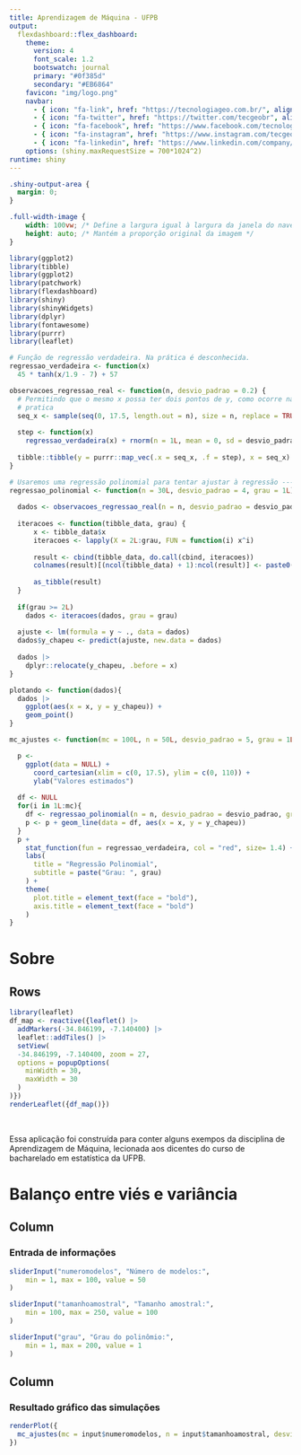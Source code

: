```yaml
---
title: Aprendizagem de Máquina - UFPB
output: 
  flexdashboard::flex_dashboard:
    theme: 
      version: 4
      font_scale: 1.2
      bootswatch: journal
      primary: "#0f385d"
      secondary: "#EB6864"
    favicon: "img/logo.png"
    navbar:
      - { icon: "fa-link", href: "https://tecnologiageo.com.br/", align: right}
      - { icon: "fa-twitter", href: "https://twitter.com/tecgeobr", align: right}
      - { icon: "fa-facebook", href: "https://www.facebook.com/tecnologiageo", align: right}
      - { icon: "fa-instagram", href: "https://www.instagram.com/tecgeobr/", align: right}
      - { icon: "fa-linkedin", href: "https://www.linkedin.com/company/tecgeo/?originalSubdomain=br", align: right}
    options: (shiny.maxRequestSize = 700*1024^2)
runtime: shiny
---
```


```css
.shiny-output-area {
  margin: 0;
}

.full-width-image {
    width: 100vw; /* Define a largura igual à largura da janela do navegador */
    height: auto; /* Mantém a proporção original da imagem */
}
```

```r
library(ggplot2)
library(tibble)
library(ggplot2)
library(patchwork)
library(flexdashboard)
library(shiny)
library(shinyWidgets)
library(dplyr)
library(fontawesome)
library(purrr)
library(leaflet)

# Função de regressão verdadeira. Na prática é desconhecida.
regressao_verdadeira <- function(x)
  45 * tanh(x/1.9 - 7) + 57

observacoes_regressao_real <- function(n, desvio_padrao = 0.2) {
  # Permitindo que o mesmo x possa ter dois pontos de y, como ocorre na 
  # pratica
  seq_x <- sample(seq(0, 17.5, length.out = n), size = n, replace = TRUE)
  
  step <- function(x)
    regressao_verdadeira(x) + rnorm(n = 1L, mean = 0, sd = desvio_padrao)
  
  tibble::tibble(y = purrr::map_vec(.x = seq_x, .f = step), x = seq_x)
}

# Usaremos uma regressão polinomial para tentar ajustar à regressão -------
regressao_polinomial <- function(n = 30L, desvio_padrao = 4, grau = 1L) {
  
  dados <- observacoes_regressao_real(n = n, desvio_padrao = desvio_padrao)
    
  iteracoes <- function(tibble_data, grau) {
      x <- tibble_data$x
      iteracoes <- lapply(X = 2L:grau, FUN = function(i) x^i)
      
      result <- cbind(tibble_data, do.call(cbind, iteracoes))
      colnames(result)[(ncol(tibble_data) + 1):ncol(result)] <- paste0("x", 2L:grau)
      
      as_tibble(result)
  }  
  
  if(grau >= 2L)
    dados <- iteracoes(dados, grau = grau)
  
  ajuste <- lm(formula = y ~ ., data = dados)
  dados$y_chapeu <- predict(ajuste, new.data = dados)
  
  dados |> 
    dplyr::relocate(y_chapeu, .before = x)
}

plotando <- function(dados){
  dados |>  
    ggplot(aes(x = x, y = y_chapeu)) +
    geom_point()
}

mc_ajustes <- function(mc = 100L, n = 50L, desvio_padrao = 5, grau = 1L){

  p <- 
    ggplot(data = NULL) +
      coord_cartesian(xlim = c(0, 17.5), ylim = c(0, 110)) +      
      ylab("Valores estimados")
  
  df <- NULL
  for(i in 1L:mc){
    df <- regressao_polinomial(n = n, desvio_padrao = desvio_padrao, grau = grau)
    p <- p + geom_line(data = df, aes(x = x, y = y_chapeu))
  }
  p + 
    stat_function(fun = regressao_verdadeira, col = "red", size= 1.4) +
    labs(
      title = "Regressão Polinomial",
      subtitle = paste("Grau: ", grau)
    ) +
    theme(
      plot.title = element_text(face = "bold"),
      axis.title = element_text(face = "bold")
    )
}
```

# Sobre {data-icon="fa-home"}

Rows {data-width=full}
-------------------------------------

```r
library(leaflet)
df_map <- reactive({leaflet() |>  
  addMarkers(-34.846199, -7.140400) |> 
  leaflet::addTiles() |> 
  setView(
  -34.846199, -7.140400, zoom = 27,
  options = popupOptions(
    minWidth = 30,
    maxWidth = 30
  )
)})
renderLeaflet({df_map()})
```
<br>

Essa aplicação foi construída para conter alguns exempos da disciplina de Aprendizagem de Máquina, lecionada aos dicentes do curso de bacharelado em estatística da UFPB.

# Balanço entre viés e variância {data-navmenu="Experiências Interativas" data-icon="fa-scale-balanced"}

Column
-------------------------------------

### Entrada de informações

```r
sliderInput("numeromodelos", "Número de modelos:",
    min = 1, max = 100, value = 50
)

sliderInput("tamanhoamostral", "Tamanho amostral:",
    min = 100, max = 250, value = 100
)

sliderInput("grau", "Grau do polinômio:",
    min = 1, max = 200, value = 1
)
```


Column
-------------------------------------

### Resultado gráfico das simulações

```r
renderPlot({
  mc_ajustes(mc = input$numeromodelos, n = input$tamanhoamostral, desvio_padrao = 5, grau = input$grau)
})
```